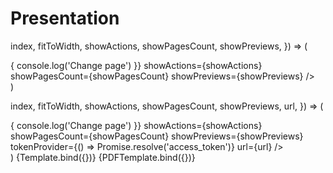 
<Meta title="Organisms/Presentation" component={Presentation} />

# Presentation

  index,
  fitToWidth,
  showActions,
  showPagesCount,
  showPreviews,
}) => (
  <div style={{ height: '300px' }}>
    <Presentation
      index={index}
      collection={[
        {
          page: 1,
          image: 'https://placeimg.com/640/480/any',
          imageWidth: 640,
          imageHeight: 480,
          preview: 'https://placeimg.com/120/68/any',
          previewWidth: 120,
          previewHeight: 68,
        },
        {
          page: 2,
          image: 'https://placeimg.com/640/480/any',
          imageWidth: 640,
          imageHeight: 480,
          preview: 'https://placeimg.com/120/68/any',
          previewWidth: 120,
          previewHeight: 68,
        },
        {
          page: 3,
          image: 'https://placeimg.com/640/480/any',
          imageWidth: 640,
          imageHeight: 480,
          preview: 'https://placeimg.com/120/68/any',
          previewWidth: 120,
          previewHeight: 68,
        },
      ]}
      fitToWidth={fitToWidth}
      onChange={() => {
        console.log('Change page')
      }}
      showActions={showActions}
      showPagesCount={showPagesCount}
      showPreviews={showPreviews}
    />
  </div>
)

  index,
  fitToWidth,
  showActions,
  showPagesCount,
  showPreviews,
  url,
}) => (
  <div style={{ height: '300px' }}>
    <PDFPresentation
      index={index}
      fitToWidth={fitToWidth}
      onChange={() => {
        console.log('Change page')
      }}
      showActions={showActions}
      showPagesCount={showPagesCount}
      showPreviews={showPreviews}
      tokenProvider={() => Promise.resolve('access_token')}
      url={url}
    />
  </div>
)

<Canvas>
  <Story
    name="default"
    args={{
      index: 0,
      fitToWidth: true,
      showActions: true,
      showPagesCount: true,
      showPreviews: true,
    }}
  >
    {Template.bind({})}
  </Story>
  <Story
    name="pdf"
    args={{
      index: 0,
      fitToWidth: true,
      showActions: true,
      showPagesCount: true,
      showPreviews: true,
      url: 'http://subnets.ru/books/Getting-Started-with-Webrtc-2013-Rob-Manson.pdf',
    }}
  >
    {PDFTemplate.bind({})}
  </Story>
</Canvas>

